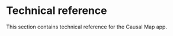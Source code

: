 #  Technical reference{#xlevel7}

This section contains technical reference for the Causal Map app.
